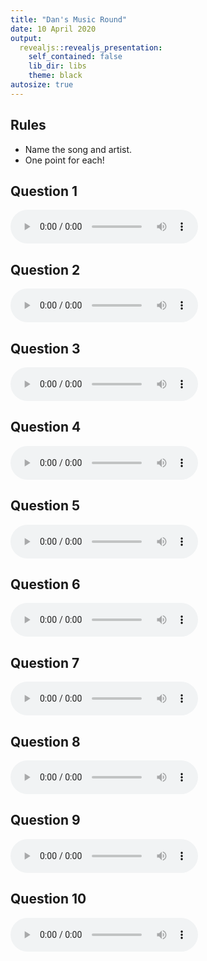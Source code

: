 ```yaml
---
title: "Dan's Music Round"
date: 10 April 2020
output:
  revealjs::revealjs_presentation:
    self_contained: false
    lib_dir: libs
    theme: black
autosize: true
---
```


## Rules

- Name the song and artist.
- One point for each!

## Question 1
<audio controls><source src="01.wav" type="audio/wav"></audio>

## Question 2
<audio controls><source src="02.wav" type="audio/wav"></audio>

## Question 3
<audio controls><source src="03.wav" type="audio/wav"></audio>

## Question 4
<audio controls><source src="04.wav" type="audio/wav"></audio>

## Question 5
<audio controls><source src="05.wav" type="audio/wav"></audio>

## Question 6
<audio controls><source src="06.wav" type="audio/wav"></audio>

## Question 7
<audio controls><source src="07.wav" type="audio/wav"></audio>

## Question 8
<audio controls><source src="08.wav" type="audio/wav"></audio>

## Question 9
<audio controls><source src="09.wav" type="audio/wav"></audio>

## Question 10
<audio controls><source src="10.wav" type="audio/wav"></audio>

